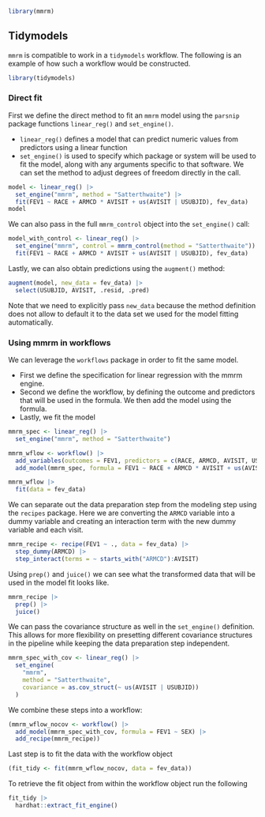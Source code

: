 ```r
library(mmrm)
```

## Tidymodels

`mmrm` is compatible to work in a `tidymodels` workflow. The following is an example of how such a workflow would be constructed.

```r
library(tidymodels)
```

### Direct fit

First we define the direct method to fit an `mmrm` model using the `parsnip` package functions `linear_reg()` and `set_engine()`.

- `linear_reg()` defines a model that can predict numeric values from predictors using a linear function
- `set_engine()` is used to specify which package or system will be used to fit the model, along with any arguments specific to that software. We can set the method to adjust degrees of freedom directly in the call.

```r
model <- linear_reg() |>
  set_engine("mmrm", method = "Satterthwaite") |>
  fit(FEV1 ~ RACE + ARMCD * AVISIT + us(AVISIT | USUBJID), fev_data)
model
```

We can also pass in the full `mmrm_control` object into the `set_engine()` call:

```r
model_with_control <- linear_reg() |>
  set_engine("mmrm", control = mmrm_control(method = "Satterthwaite")) |>
  fit(FEV1 ~ RACE + ARMCD * AVISIT + us(AVISIT | USUBJID), fev_data)
```

Lastly, we can also obtain predictions using the `augment()` method:

```r
augment(model, new_data = fev_data) |>
  select(USUBJID, AVISIT, .resid, .pred)
```
Note that we need to explicitly pass `new_data` because the method definition
does not allow to default it to the data set we used for the model fitting automatically.

### Using mmrm in workflows

We can leverage the `workflows` package in order to fit the same model.

- First we define the specification for linear regression with the mmrm engine.
- Second we define the workflow, by defining the outcome and predictors that will be used in the formula. We then add the model using the formula.
- Lastly, we fit the model

```r
mmrm_spec <- linear_reg() |>
  set_engine("mmrm", method = "Satterthwaite")

mmrm_wflow <- workflow() |>
  add_variables(outcomes = FEV1, predictors = c(RACE, ARMCD, AVISIT, USUBJID)) |>
  add_model(mmrm_spec, formula = FEV1 ~ RACE + ARMCD * AVISIT + us(AVISIT | USUBJID))

mmrm_wflow |>
  fit(data = fev_data)
```

We can separate out the data preparation step from the modeling step using the `recipes` package. Here we are converting the `ARMCD` variable into a dummy variable and creating an interaction term with the new dummy variable and each visit.

```r
mmrm_recipe <- recipe(FEV1 ~ ., data = fev_data) |>
  step_dummy(ARMCD) |>
  step_interact(terms = ~ starts_with("ARMCD"):AVISIT)
```

Using `prep()` and `juice()` we can see what the transformed data that will be used in the model fit looks like.

```r
mmrm_recipe |>
  prep() |>
  juice()
```

We can pass the covariance structure as well in the `set_engine()` definition. This allows for more flexibility on presetting different covariance structures in the pipeline while keeping the data preparation step independent.

```r
mmrm_spec_with_cov <- linear_reg() |>
  set_engine(
    "mmrm",
    method = "Satterthwaite",
    covariance = as.cov_struct(~ us(AVISIT | USUBJID))
  )
```

We combine these steps into a workflow:

```r
(mmrm_wflow_nocov <- workflow() |>
  add_model(mmrm_spec_with_cov, formula = FEV1 ~ SEX) |>
  add_recipe(mmrm_recipe))
```

Last step is to fit the data with the workflow object

```r
(fit_tidy <- fit(mmrm_wflow_nocov, data = fev_data))
```

To retrieve the fit object from within the workflow object run the following

```r
fit_tidy |>
  hardhat::extract_fit_engine()
```
